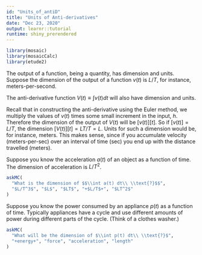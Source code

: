 ```yaml
---
id: "Units_of_antiD"
title: "Units of Anti-derivatives"
date: "Dec 23, 2020"
output: learnr::tutorial
runtime: shiny_prerendered
---
```


```r
library(mosaic)
library(mosaicCalc)
library(etude2)
```

The output of a function, being a quantity, has dimension and units. Suppose the dimension of the output of a function $v(t)$ is $L/T$, for instance, meters-per-second.

The anti-derivative function $V(t) \equiv \int v(t) dt$ will also have dimension and units.

Recall that in constructing the anti-derivative using the Euler method, we multiply the values of $v(t)$ times some small increment in the input, $h$. Therefore the dimension of the output of $V(t)$ will be $[v(t)] [t]$. So if $[v(t)] = L/T$, the dimension $[V(t)] [t] = L T/T = L$. Units for such a dimension would be, for instance, meters. This makes sense, since if you accumulate velocity (meters-per-sec) over an interval of time (sec) you end up with the distance travelled (meters).

Suppose you know the acceleration $a(t)$ of an object as a function of time. The dimension of acceleration is $L/T^2$.

```r
askMC(
  "What is the dimension of $$\\int a(t) dt\\ \\text{?}$$",
  "$L/T^3$", "$L$", "$LT$", "+$L/T$+", "$LT^2$"
)
```


Suppose you know the power consumed by an appliance $p(t)$ as a function of time. Typically appliances have a cycle and use different amounts of power during different parts of the cycle. (Think of a clothes washer.)

```r
askMC(
  "What will be the dimension of $\\int p(t) dt\\ \\text{?}$",
  "+energy+", "force", "acceleration", "length"
)
```
